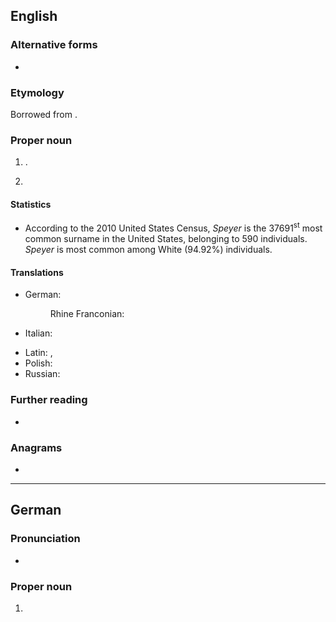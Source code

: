==English==
{{wikipedia}}

===Alternative forms===
* {{l|en|Spires}}

===Etymology===
Borrowed from {{bor|en|de|Speyer}}.

===Proper noun===
{{en-proper noun|~|s}}

# {{place|en|city|s/Rhineland-Palatinate|c/Germany}}.
# {{surname|en|[[habitational]]|from=German}}

====Statistics====
* According to the 2010 United States Census, ''Speyer'' is the 37691<sup>st</sup> most common surname in the United States, belonging to 590 individuals. ''Speyer'' is most common among White (94.92%) individuals.

====Translations====
{{trans-top|a city in Germany}}
* German: {{t+|de|Speyer|n}}
*: Rhine Franconian: {{t|gmw-rfr|Schbaija}} {{qualifier|Palatine}}
* Italian: {{t|it|Spira|f}}
{{trans-mid}}
* Latin: {{t|la|Spira|f}}, {{t|la|Augusta Nemetum|f}}
* Polish: {{t+|pl|Spira|f}}
* Russian: {{t+|ru|Шпайер|m|sc=Armn}}
{{trans-bottom}}

===Further reading===
* {{R:en:DAFN}}

===Anagrams===
* {{anagrams|en|a=eeprsy|Peerys|pyrees}}

----

==German==
{{wikipedia|lang=de}}

===Pronunciation===
* {{audio|de|De-Speyer.ogg|Audio}}

===Proper noun===
{{de-proper noun|toponym}}

# {{place|de|city|s/Rhineland-Palatinate|c/Germany|t=Speyer}}